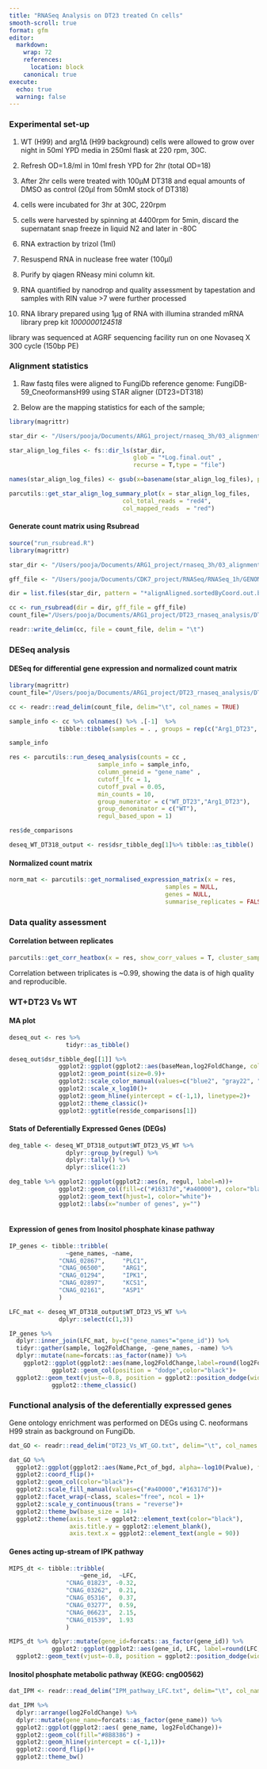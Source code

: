```yaml
---
title: "RNASeq Analysis on DT23 treated Cn cells"
smooth-scroll: true
format: gfm
editor:
  markdown:
    wrap: 72
    references: 
      location: block
    canonical: true
execute:
  echo: true
  warning: false
---
```


### Experimental set-up

1.  WT (H99) and arg1∆ (H99 background) cells were allowed to grow over
    night in 50ml YPD media in 250ml flask at 220 rpm, 30C.

2.  Refresh OD=1.8/ml in 10ml fresh YPD for 2hr (total OD=18)

3.  After 2hr cells were treated with 100µM DT318 and equal amounts of
    DMSO as control (20µl from 50mM stock of DT318)

4.  cells were incubated for 3hr at 30C, 220rpm

5.  cells were harvested by spinning at 4400rpm for 5min, discard the
    supernatant snap freeze in liquid N2 and later in -80C

6.  RNA extraction by trizol (1ml)

7.  Resuspend RNA in nuclease free water (100µl)

8.  Purify by qiagen RNeasy mini column kit.

9.  RNA quantified by nanodrop and quality assessment by tapestation and
    samples with RIN value \>7 were further processed

10. RNA library prepared using 1µg of RNA with illumina stranded mRNA
    library prep kit *1000000124518*

library was sequenced at AGRF sequencing facility run on one Novaseq X
300 cycle (150bp PE)

### Alignment statistics

1.  Raw fastq files were aligned to FungiDb reference genome:
    FungiDB-59_CneoformansH99 using STAR aligner (DT23=DT318)

2.  Below are the mapping statistics for each of the sample;

```r

library(magrittr)

star_dir <- "/Users/pooja/Documents/ARG1_project/rnaseq_3h/03_alignment/for_DT318_paper/"

star_align_log_files <- fs::dir_ls(star_dir, 
                                   glob = "*Log.final.out" ,
                                   recurse = T,type = "file")

names(star_align_log_files) <- gsub(x=basename(star_align_log_files), pattern ="*_star_alignLog.final.out", replacement = "")

parcutils::get_star_align_log_summary_plot(x = star_align_log_files,
                                col_total_reads = "red4", 
                                col_mapped_reads  = "red") 

```

#### Generate count matrix using Rsubread

```r

source("run_rsubread.R")
library(magrittr)

star_dir <- "/Users/pooja/Documents/ARG1_project/rnaseq_3h/03_alignment/for_DT318_paper"

gff_file <- "/Users/pooja/Documents/CDK7_project/RNASeq/RNASeq_1h/GENOME/FungiDB-59_CneoformansH99.gff"

dir = list.files(star_dir, pattern = "*alignAligned.sortedByCoord.out.bam$", full.names = TRUE)

cc <- run_rsubread(dir = dir, gff_file = gff_file)
count_file="/Users/pooja/Documents/ARG1_project/DT23_rnaseq_analysis/DT23_Vs_WT_3h_count_mat.txt"

readr::write_delim(cc, file = count_file, delim = "\t")
```

### DESeq analysis

#### DESeq for differential gene expression and normalized count matrix

```r

library(magrittr)
count_file="/Users/pooja/Documents/ARG1_project/DT23_rnaseq_analysis/DT23_Vs_WT_3h_count_mat.txt"

cc <- readr::read_delim(count_file, delim="\t", col_names = TRUE) 

sample_info <- cc %>% colnames() %>% .[-1]  %>%
              tibble::tibble(samples = . , groups = rep(c("Arg1_DT23", "WT","WT_DT23") , each = 3)) 

sample_info

res <- parcutils::run_deseq_analysis(counts = cc ,
                         sample_info = sample_info,
                         column_geneid = "gene_name" ,
                         cutoff_lfc = 1,
                         cutoff_pval = 0.05,
                         min_counts = 10,
                         group_numerator = c("WT_DT23","Arg1_DT23"),
                         group_denominator = c("WT"),
                         regul_based_upon = 1)

res$de_comparisons

deseq_WT_DT318_output <- res$dsr_tibble_deg[1]%>% tibble::as_tibble()


```

#### Normalized count matrix

```r

norm_mat <- parcutils::get_normalised_expression_matrix(x = res, 
                                            samples = NULL,
                                            genes = NULL,
                                            summarise_replicates = FALSE)
```

### Data quality assessment

#### Correlation between replicates

```r
parcutils::get_corr_heatbox(x = res, show_corr_values = T, cluster_samples = F, plot_type = "upper")
```

Correlation between triplicates is \~0.99, showing the data is of high
quality and reproducible.

### WT+DT23 Vs WT

#### MA plot 

```r

deseq_out <- res %>% 
                tidyr::as_tibble() 

deseq_out$dsr_tibble_deg[[1]] %>%
              ggplot2::ggplot(ggplot2::aes(baseMean,log2FoldChange, color=regul))+
              ggplot2::geom_point(size=0.9)+
              ggplot2::scale_color_manual(values=c("blue2", "gray22", "red2"))+
              ggplot2::scale_x_log10()+
              ggplot2::geom_hline(yintercept = c(-1,1), linetype=2)+
              ggplot2::theme_classic()+
              ggplot2::ggtitle(res$de_comparisons[1])

```

#### Stats of Deferentially Expressed Genes (DEGs)

```r

deg_table <- deseq_WT_DT318_output$WT_DT23_VS_WT %>% 
                dplyr::group_by(regul) %>% 
                dplyr::tally() %>%
                dplyr::slice(1:2)

deg_table %>% ggplot2::ggplot(ggplot2::aes(n, regul, label=n))+
              ggplot2::geom_col(fill=c("#16317d","#a40000"), color="black")+
              ggplot2::geom_text(hjust=1, color="white")+
              ggplot2::labs(x="number of genes", y="")
              
```

#### Expression of genes from Inositol phosphate kinase pathway

```r

IP_genes <- tibble::tribble(
                ~gene_names, ~name,
              "CNAG_02867",     "PLC1",
              "CNAG_06500",     "ARG1",
              "CNAG_01294",     "IPK1",
              "CNAG_02897",     "KCS1",
              "CNAG_02161",     "ASP1"
              )

LFC_mat <- deseq_WT_DT318_output$WT_DT23_VS_WT %>% 
              dplyr::select(c(1,3))

IP_genes %>% 
  dplyr::inner_join(LFC_mat, by=c("gene_names"="gene_id")) %>%
  tidyr::gather(sample, log2FoldChange, -gene_names, -name) %>% 
  dplyr::mutate(name=forcats::as_factor(name)) %>%
    ggplot2::ggplot(ggplot2::aes(name,log2FoldChange,label=round(log2FoldChange,2), fill=sample))+     
            ggplot2::geom_col(position = "dodge",color="black")+
  ggplot2::geom_text(vjust=-0.8, position = ggplot2::position_dodge(width = .9))+
            ggplot2::theme_classic()
```

### Functional analysis of the deferentially expressed genes

Gene ontology enrichment was performed on DEGs using C. neoformans H99
strain as background on FungiDb.

```r

dat_GO <- readr::read_delim("DT23_Vs_WT_GO.txt", delim="\t", col_names = TRUE) %>% dplyr::mutate(class=forcats::as_factor(class), Name=forcats::as_factor(Name))

dat_GO %>% 
  ggplot2::ggplot(ggplot2::aes(Name,Pct_of_bgd, alpha=-log10(Pvalue), fill=class))+
  ggplot2::coord_flip()+
  ggplot2::geom_col(color="black")+
  ggplot2::scale_fill_manual(values=c("#a40000","#16317d"))+
  ggplot2::facet_wrap(~class, scales="free", ncol = 1)+
  ggplot2::scale_y_continuous(trans = "reverse")+
  ggplot2::theme_bw(base_size = 14)+
  ggplot2::theme(axis.text = ggplot2::element_text(color="black"),
                 axis.title.y = ggplot2::element_blank(),
                 axis.text.x = ggplot2::element_text(angle = 90))
```

#### Genes acting up-stream of IPK pathway

```r

MIPS_dt <- tibble::tribble(
                    ~gene_id,  ~LFC,
                "CNAG_01823", -0.32,
                "CNAG_03262",  0.21,
                "CNAG_05316",  0.37,
                "CNAG_03277",  0.59,
                "CNAG_06623",  2.15,
                "CNAG_01539",  1.93
                )

MIPS_dt %>% dplyr::mutate(gene_id=forcats::as_factor(gene_id)) %>%
            ggplot2::ggplot(ggplot2::aes(gene_id, LFC, label=round(LFC,2)))+ ggplot2::geom_col(fill="gold3", color="black")+
  ggplot2::geom_text(vjust=-0.8, position = ggplot2::position_dodge(width = .9))+ ggplot2::theme_bw()
```

#### Inositol phosphate metabolic pathway (KEGG: cng00562)

```r

dat_IPM <- readr::read_delim("IPM_pathway_LFC.txt", delim="\t", col_names = TRUE)

dat_IPM %>% 
  dplyr::arrange(log2FoldChange) %>%
  dplyr::mutate(gene_name=forcats::as_factor(gene_name)) %>%
  ggplot2::ggplot(ggplot2::aes( gene_name, log2FoldChange))+
  ggplot2::geom_col(fill="#8B8386") +
  ggplot2::geom_hline(yintercept = c(-1,1))+
  ggplot2::coord_flip()+
  ggplot2::theme_bw()
```
